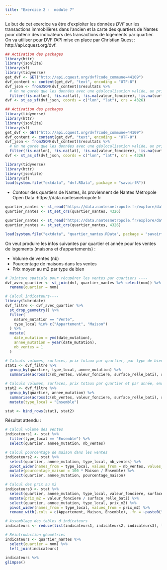 ```yaml
---
title: "Exercice 2 -  module 7"
---  
```


Le but de cet exercice va être d'exploiter les données *DVF* sur les transactions immobilières dans l'ancien et la carte des quartiers de Nantes pour obtenir des indicateurs des transactions de logements par quartier.  
On va utiliser pour DVF l'API mise en place par Christian Quest : http://api.cquest.org/dvf.  

```r
## Activation des packages
library(httr)
library(jsonlite)
library(sf)
library(tidyverse)
get_dvf <- GET("http://api.cquest.org/dvf?code_commune=44109")
dvf_content <- content(get_dvf, "text", encoding = "UTF-8")
dvf_json <- fromJSON(dvf_content)$resultats %>%
  # On ne garde que les données avec une géolocalisation valide, un prix et une surface renseignés.
  filter(!is.na(lon), !is.na(lat), !is.na(valeur_fonciere), !is.na(surface_relle_bati))
dvf <- st_as_sf(dvf_json, coords = c("lon", "lat"), crs = 4326)
```

```r
## Activation des packages
library(tidyverse)
library(httr)
library(jsonlite)
library(sf)
get_dvf <- GET("http://api.cquest.org/dvf?code_commune=44109")
dvf_content <- content(get_dvf, "text", encoding = "UTF-8")
dvf_json <- fromJSON(dvf_content)$resultats %>%
  # On ne garde que les données avec une géolocalisation valide, un prix et une surface renseignés.
  filter(!is.na(lon), !is.na(lat), !is.na(valeur_fonciere), !is.na(surface_relle_bati))
dvf <- st_as_sf(dvf_json, coords = c("lon", "lat"), crs = 4326)
```

```r
library(tidyverse)
library(httr)
library(jsonlite)
library(sf)
load(system.file("extdata", "dvf.RData", package = "savoirfR"))
```


- Contour des quartiers de Nantes, ils proviennent de Nantes Métropole Open Data :https://data.nantesmetropole.fr

```r
quartier_nantes <- st_read("https://data.nantesmetropole.fr/explore/dataset/244400404_quartiers-communes-nantes-metropole/download/?format=geojson&disjunctive.libcom=true&refine.libcom=Nantes&timezone=Europe/Berlin&lang=fr")
quartier_nantes <- st_set_crs(quartier_nantes, 4326)
```

```r
quartier_nantes <- st_read("https://data.nantesmetropole.fr/explore/dataset/244400404_quartiers-communes-nantes-metropole/download/?format=geojson&disjunctive.libcom=true&refine.libcom=Nantes&timezone=Europe/Berlin&lang=fr")
quartier_nantes <- st_set_crs(quartier_nantes, 4326)
```

```r
load(system.file("extdata", "quartier_nantes.RData", package = "savoirfR"))
```

On veut produire les infos suivantes par quartier et année pour les ventes de logements (maisons et d'appartements) :  

- Volume de ventes (nb)   
- Pourcentage de maisons dans les ventes  
- Prix moyen au m2 par type de bien  



```r

# Jointure spatiale pour récupérer les ventes par quartiers ---- 
dvf_avec_quartier <- st_join(dvf, quartier_nantes %>% select(nom)) %>%
  rename(quartier = nom)
```


```r
# Calcul indicateurs----
library(lubridate)
dvf_filtre <- dvf_avec_quartier %>%
  st_drop_geometry() %>%
  filter(
    nature_mutation == "Vente",
    type_local %in% c("Appartement", "Maison")
  ) %>%
  mutate(
    date_mutation = ymd(date_mutation),
    annee_mutation = year(date_mutation),
    nb_ventes = 1
  ) 

# Calculs volumes, surfaces, prix totaux par quartier, par type de bien et par année 
stat1 <- dvf_filtre %>%
  group_by(quartier, type_local, annee_mutation) %>%
  summarise(across(c(nb_ventes, valeur_fonciere, surface_relle_bati), sum, na.rm = TRUE), .groups = "drop")

# Calculs volumes, surfaces, prix totaux par quartier et par année, ensemble maisons + appartements
stat2 <- dvf_filtre %>%
  group_by(quartier, annee_mutation) %>%
  summarise(across(c(nb_ventes, valeur_fonciere, surface_relle_bati), sum, na.rm = TRUE), .groups = "drop") %>% 
  mutate(type_local = "Ensemble") 

stat <- bind_rows(stat1, stat2)
```


Résultat attendu : 
```r

# Calcul volume des ventes
indicateurs1 <- stat %>%
  filter(type_local == "Ensemble") %>%
  select(quartier, annee_mutation, nb_ventes)

# Calcul pourcentage de maison dans les ventes
indicateurs2 <- stat %>%
  select(quartier, annee_mutation, type_local, nb_ventes) %>%
  pivot_wider(names_from = type_local, values_from = nb_ventes, values_fill = 0) %>%
  mutate(pourcentage_maison = 100 * Maison / Ensemble) %>%
  select(quartier, annee_mutation, pourcentage_maison)

# Calcul des prix au m2
indicateurs3 <- stat %>%
  select(quartier, annee_mutation, type_local, valeur_fonciere, surface_relle_bati) %>%
  mutate(prix_m2 = valeur_fonciere / surface_relle_bati) %>%
  select(quartier, annee_mutation, type_local, prix_m2) %>%
  pivot_wider(names_from = type_local, values_from = prix_m2) %>%
  rename_with(.cols = c(Appartement, Maison, Ensemble), .fn = ~paste0("prix_m2_", tolower(.x)))

# Assemblage des tables d'indicateurs
indicateurs <- reduce(list(indicateurs1, indicateurs2, indicateurs3), left_join)

# Réintroduction géométries
indicateurs <- quartier_nantes %>%
  select(quartier = nom) %>%
  left_join(indicateurs)
  
indicateurs %>%
glimpse()
```

